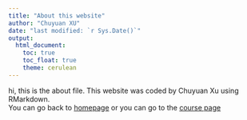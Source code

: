 ```yaml
---
title: "About this website"
author: "Chuyuan XU"
date: "last modified: `r Sys.Date()`"
output: 
  html_document:
    toc: true
    toc_float: true
    theme: cerulean
---
```


hi, this is the about file.
This website was coded by Chuyuan Xu using RMarkdown.\
You can go back to [homepage](index.html) or you can go to the [course page](https://p8105.com/)